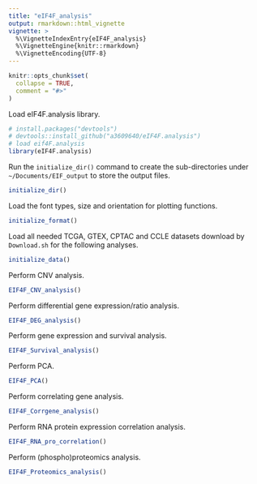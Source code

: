 ```yaml
---
title: "eIF4F_analysis"
output: rmarkdown::html_vignette
vignette: >
  %\VignetteIndexEntry{eIF4F_analysis}
  %\VignetteEngine{knitr::rmarkdown}
  %\VignetteEncoding{UTF-8}
---
```


```r
knitr::opts_chunk$set(
  collapse = TRUE,
  comment = "#>"
)
```

Load eIF4F.analysis library.

```r
# install.packages("devtools")
# devtools::install_github("a3609640/eIF4F.analysis")
# load eif4F.analysis	
library(eIF4F.analysis)
```

Run the `initialize_dir()` command to create the sub-directories under `~/Documents/EIF_output` to store the output files.

```r
initialize_dir()
```

Load the font types, size and orientation for plotting functions.

```r
initialize_format()
```

Load all needed TCGA, GTEX, CPTAC and CCLE datasets download by `Download.sh` for the following analyses.

```r
initialize_data()
```

Perform CNV analysis.

```r
EIF4F_CNV_analysis()
```

Perform differential gene expression/ratio analysis.

```r
EIF4F_DEG_analysis()
```

Perform gene expression and survival analysis.

```r
EIF4F_Survival_analysis()
```

Perform PCA.

```r
EIF4F_PCA()
```

Perform correlating gene analysis.

```r
EIF4F_Corrgene_analysis()
```

Perform RNA protein expression correlation analysis.

```r
EIF4F_RNA_pro_correlation()
```

Perform (phospho)proteomics analysis.

```r
EIF4F_Proteomics_analysis()
```
